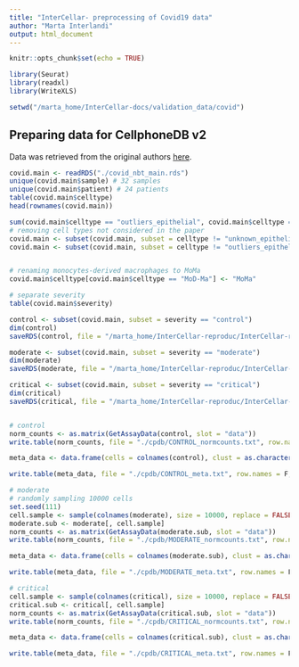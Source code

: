 ```yaml
---
title: "InterCellar- preprocessing of Covid19 data"
author: "Marta Interlandi"
output: html_document
---
```


```r
knitr::opts_chunk$set(echo = TRUE)
```

```r
library(Seurat)
library(readxl)
library(WriteXLS)

setwd("/marta_home/InterCellar-docs/validation_data/covid")


```


## Preparing data for CellphoneDB v2

Data was retrieved from the original authors [here](https://doi.org/10.6084/m9.figshare.12436517).

```r
covid.main <- readRDS("./covid_nbt_main.rds")
unique(covid.main$sample) # 32 samples
unique(covid.main$patient) # 24 patients
table(covid.main$celltype)
head(rownames(covid.main))

sum(covid.main$celltype == "outliers_epithelial", covid.main$celltype == "unknown_epithelial") / ncol(covid.main) *100
# removing cell types not considered in the paper
covid.main <- subset(covid.main, subset = celltype != "unknown_epithelial")
covid.main <- subset(covid.main, subset = celltype != "outliers_epithelial")


# renaming monocytes-derived macrophages to MoMa
covid.main$celltype[covid.main$celltype == "MoD-Ma"] <- "MoMa"

# separate severity
table(covid.main$severity)

control <- subset(covid.main, subset = severity == "control")
dim(control)
saveRDS(control, file = "/marta_home/InterCellar-reproduc/InterCellar-reproducibility/input_data/covid19/covid_control_seuobj.rds")

moderate <- subset(covid.main, subset = severity == "moderate")
dim(moderate)
saveRDS(moderate, file = "/marta_home/InterCellar-reproduc/InterCellar-reproducibility/input_data/covid19/covid_moderate_seuobj.rds")

critical <- subset(covid.main, subset = severity == "critical")
dim(critical)
saveRDS(critical, file = "/marta_home/InterCellar-reproduc/InterCellar-reproducibility/input_data/covid19/covid_critical_seuobj.rds")


# control
norm_counts <- as.matrix(GetAssayData(control, slot = "data"))
write.table(norm_counts, file = "./cpdb/CONTROL_normcounts.txt", row.names = T, col.names = T, quote = F, sep = "\t")

meta_data <- data.frame(cells = colnames(control), clust = as.character(control$celltype))

write.table(meta_data, file = "./cpdb/CONTROL_meta.txt", row.names = F, col.names = T, quote = F, sep = "\t")

# moderate
# randomly sampling 10000 cells
set.seed(111)
cell.sample <- sample(colnames(moderate), size = 10000, replace = FALSE)
moderate.sub <- moderate[, cell.sample]
norm_counts <- as.matrix(GetAssayData(moderate.sub, slot = "data"))
write.table(norm_counts, file = "./cpdb/MODERATE_normcounts.txt", row.names = T, col.names = T, quote = F, sep = "\t")

meta_data <- data.frame(cells = colnames(moderate.sub), clust = as.character(moderate.sub$celltype))

write.table(meta_data, file = "./cpdb/MODERATE_meta.txt", row.names = F, col.names = T, quote = F, sep = "\t")

# critical
cell.sample <- sample(colnames(critical), size = 10000, replace = FALSE)
critical.sub <- critical[, cell.sample]
norm_counts <- as.matrix(GetAssayData(critical.sub, slot = "data"))
write.table(norm_counts, file = "./cpdb/CRITICAL_normcounts.txt", row.names = T, col.names = T, quote = F, sep = "\t")

meta_data <- data.frame(cells = colnames(critical.sub), clust = as.character(critical.sub$celltype))

write.table(meta_data, file = "./cpdb/CRITICAL_meta.txt", row.names = F, col.names = T, quote = F, sep = "\t")



```
